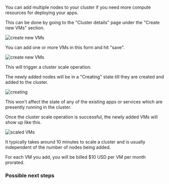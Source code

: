 You can add multiple nodes to your cluster if you need more compute resources for deploying your apps.

This can be done by going to the "Cluster details" page under the "Create new VMs" section.

![create new VMs](images/scale-up.png)

You can add one or more VMs in this form and hit "save".

![create new VMs](images/add-more-vms.png)

This will trigger a cluster scale operation.

The newly added nodes will be in a "Creating" state till they are created and added to the cluster.

![creating](images/scaling.png)

<Note>
This won't affect the state of any of the existing apps or services which are presently running in the cluster.
</Note>

Once the cluster scale operation is successful, the newly added VMs will show up like this.

![scaled VMs](images/scaled.png)

It typically takes around 10 minutes to scale a cluster and is usually independent of the number of nodes being added.

<Note>
For each VM you add, you will be billed $10 USD per VM per month prorated.
</Note>

### Possible next steps

<Card title="Invite users to access your cluster" icon="user-plus" iconType="duotone" href="/teams/cluster-team">
</Card>


<Card title="Invite users to access your project" icon="folder-plus" iconType="duotone" href="/teams/project-team">
</Card>

